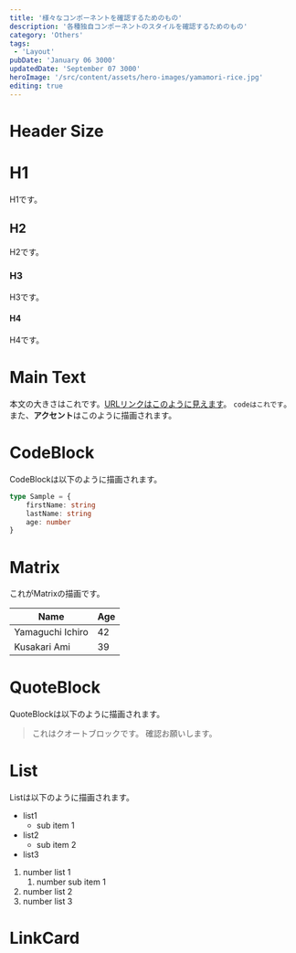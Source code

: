 ```yaml
---
title: '様々なコンポーネントを確認するためのもの'
description: '各種独自コンポーネントのスタイルを確認するためのもの'
category: 'Others'
tags:
 - 'Layout'
pubDate: 'January 06 3000'
updatedDate: 'September 07 3000'
heroImage: '/src/content/assets/hero-images/yamamori-rice.jpg'
editing: true
---
```



# Header Size

# H1
H1です。

## H2
H2です。

### H3
H3です。

#### H4
H4です。

# Main Text
本文の大きさはこれです。[URLリンクはこのように見えます](https://mountain-digital-business-card.pages.dev/)。
`codeはこれです`。また、**アクセント**はこのように描画されます。

# CodeBlock
CodeBlockは以下のように描画されます。
```typescript
type Sample = {
	firstName: string
	lastName: string
	age: number
}
```

# Matrix
これがMatrixの描画です。

|Name|Age|
|----|---|
|Yamaguchi Ichiro|42|
|Kusakari Ami|39|

# QuoteBlock
QuoteBlockは以下のように描画されます。
> これはクオートブロックです。
> 確認お願いします。

# List
Listは以下のように描画されます。
- list1
	- sub item 1
- list2
	- sub item 2
- list3

1. number list 1
	1. number sub item 1
2. number list 2
3. number list 3

# LinkCard
<LinkCard url="https://docs.astro.build/ja/basics/layouts/" client:load />